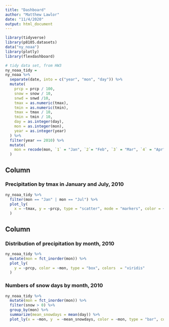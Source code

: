 ```yaml
---
title: "Dashboard"
author: "Matthew Lawlor"
date: "11/4/2020"
output: html_document
---
```


```r
library(tidyverse)
library(p8105.datasets)
data("ny_noaa")
library(plotly)
library(flexdashboard)
```

```r
# tidy data set, from HW3
ny_noaa_tidy =
ny_noaa %>% 
  separate(date, into = c("year", "mon", "day")) %>% 
  mutate(
    prcp = prcp / 100,
    snow = snow / 10,
    snwd = snwd /10,
    tmax = as.numeric(tmax),
    tmin = as.numeric(tmin),
    tmax = tmax / 10,
    tmin = tmin / 10,
    day = as.integer(day),
    mon = as.integer(mon),
    year = as.integer(year)
  ) %>% 
  filter(year == 2010) %>%
  mutate(
    mon = recode(mon, `1` = "Jan", `2`= "Feb", `3` = "Mar", `4` = "Apr", `5` = "May", `6` = "Jun", `7` = "Jul", `8` = "Aug", `9` = "Sep", `10` = "Oct", `11` = "Nov", `12` = "Dec"),
  ) 
```

Column
-----------------------------------------------------------------------

### Precipitation by tmax in January and July, 2010

```r
ny_noaa_tidy %>% 
  filter(mon == "Jan" | mon == "Jul") %>% 
  plot_ly(
    x = ~tmax, y = ~prcp, type = "scatter", mode = "markers", color = ~mon, text = ~mon, alpha = 0.5
  )  
```

Column
-----------------------------------------------------------------------

### Distribution of precipitation by month, 2010

```r
ny_noaa_tidy %>% 
  mutate(mon = fct_inorder(mon)) %>%
  plot_ly(
    y = ~prcp, color = ~mon, type = "box", colors  = "viridis"
  )
```

### Numbers of snow days by month, 2010

```r
ny_noaa_tidy %>% 
  mutate(mon = fct_inorder(mon)) %>%
  filter(snow > 0) %>%
  group_by(mon) %>%
  summarize(mean_snowdays = mean(day)) %>% 
  plot_ly(x = ~mon, y  = ~mean_snowdays, color = ~mon, type = "bar", colors = "viridis")
```

